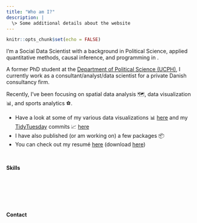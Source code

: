 ```yaml
---
title: "Who am I?"
description: |
  \> Some additional details about the website
---
```


```r
knitr::opts_chunk$set(echo = FALSE)
```

<!-- [text](link) -->

I'm a Social Data Scientist with a background in Political Science, applied quantitative methods, causal inference, and programming in <i class="fab fa-r-project"></i>.



A former PhD student at the [Department of Political Science (UCPH)](https://politicalscience.ku.dk), I currently work as a consultant/analyst/data scientist for a private Danish consultancy firm.

Recently, I've been focusing on spatial data analysis 🗺️, data visualization &#128202;, and sports analytics &#9917;.

* Have a look at some of my various data visualizations &#128202; [here](https://github.com/jvieroe/dataviz) and my [TidyTuesday](https://github.com/rfordatascience/tidytuesday) commits &#128200; [here](https://github.com/jvieroe/TidyTuesday)
* I have also published (or am working on) a few <i class="fab fa-r-project"></i> packages &#128230;
* You can check out my resumé [here](https://github.com/jvieroe/CV/blob/main/CV_JeppeVieroe.pdf) (download [here](https://github.com/jvieroe/CV/raw/main/CV_JeppeVieroe.pdf))

<br>


**Skills**

<br>

<!-- <i class="fab fa-r-project"> -->


<div class="mylinks">
<p style="text-align: center;">
    <a href="https://github.com/jvieroe" target="_blank" class="fab fa-r-project"  style="font-size:36px;"></a> &emsp;
</p>
</div>

<br>

**Contact**

<br>

<div class="mylinks">
<p style="text-align: center;">
    <a href="https://github.com/jvieroe" target="_blank" class="fa fa-github"  style="font-size:36px;"></a> &emsp;
    <a href="mailto:jvieroe@gmail.com" target="_blank" class="fa fa-envelope" style="font-size:36px;"></a> &emsp;
    <a href="https://www.linkedin.com/in/jeppe-vierø-028b4320b/" target="_blank" class="fa fa-linkedin-square" style="font-size:36px;"></a> &emsp;
    <a href="https://twitter.com/jvieroe" target="_blank" class="fa fa-twitter" style="font-size:36px;"></a>
</p>
</div>







<!-- <a href="https://twitter.com/Vieroe"> <img src="https://img.shields.io/badge/Twitter-1d9bf0?style=flat&logo=twitter&labelColor=1d9bf0&logoColor=white" /> </a> <a href="mailto:jvieroe@gmail.com"> <img src="https://img.shields.io/badge/Gmail-orange?style=flat&logo=gmail&labelColor=orange&logoColor=white" /> </a> <a href="https://www.linkedin.com/in/jeppe-vier%C3%B8-028b4320b"> <img src="https://img.shields.io/badge/LinkedIn-0a66c2?style=flat&logo=linkedin&labelColor=0a66c2" /> </a> <a href="https://github.com/jvieroe"> <img src="https://img.shields.io/badge/GitHub-black?style=flat&logo=github&labelColor=black&logoColor=white" />  </a> <a href="https://jvieroe.github.io"> <img src="https://img.shields.io/badge/jvieroe.github.io-teal?style=flat&logo=github&labelColor=teal&logoColor=white" /> </a> -->

